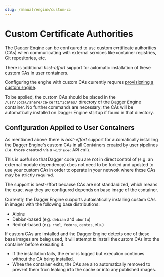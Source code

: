 ```yaml
---
slug: /manual/engine/custom-ca
---
```


# Custom Certificate Authorities

The Dagger Engine can be configured to use custom certificate authorities (CAs) when communicating with external services like container registries, Git repositories, etc.

There is additional *best-effort* support for automatic installation of these custom CAs in user containers.

Configuring the engine with custom CAs currently requires [provisioning a custom engine](./custom-runner.mdx).

To be applied, the custom CAs should be placed in the `/usr/local/share/ca-certificates/` directory of the Dagger Engine container. No further commands are necessary; the CAs will be automatically installed on Dagger Engine startup if found in that directory.

## Configuration Applied to User Containers

As mentioned above, there is *best-effort* support for automatically installing the Dagger Engine's custom CAs in all Containers created by user pipelines (i.e. those created via a `withExec` API call).

This is useful so that Dagger code you are not in direct control of (e.g. an external module dependency) does not need to be forked and updated to use your custom CAs in order to operate in your network where those CAs may be strictly required.

The support is best-effort because CAs are not standardized, which means the exact way they are configured depends on base image of the container.

Currently, the Dagger Engine supports automatically installing custom CAs in images with the following base distributions:
- Alpine
- Debian-based (e.g. `debian` and `ubuntu`)
- Redhat-based (e.g. `rhel`, `fedora`, `centos`, etc.)

If custom CAs are installed and the Dagger Engine detects one of these base images are being used, it will attempt to install the custom CAs into the container before executing it.
* If the installation fails, the error is logged but execution continues without the CA being installed.
* When the container exits, the CAs are also automatically removed to prevent them from leaking into the cache or into any published images.
